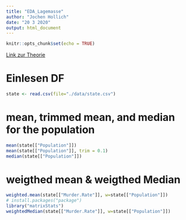 ```yaml
---
title: "EDA_Lagemasse"
author: "Jochen Hollich"
date: "20 3 2020"
output: html_document
---
```


```r
knitr::opts_chunk$set(echo = TRUE)
```
[Link zur Theorie](https://github.com/JHC90/Basic-DataScience-Skills/wiki/EDA_0_Lagemase)

# Einlesen DF
```r
state <- read.csv(file="./data/state.csv")
```
# mean, trimmed mean, and median for the population
```r
mean(state[["Population"]])
mean(state[["Population"]], trim = 0.1)
median(state[["Population"]])
```




# weigthed mean & weigthed Median
```r
weighted.mean(state[["Murder.Rate"]], w=state[["Population"]])
# install.packages("package")
library("matrixStats")
weightedMedian(state[["Murder.Rate"]], w=state[["Population"]])
```
